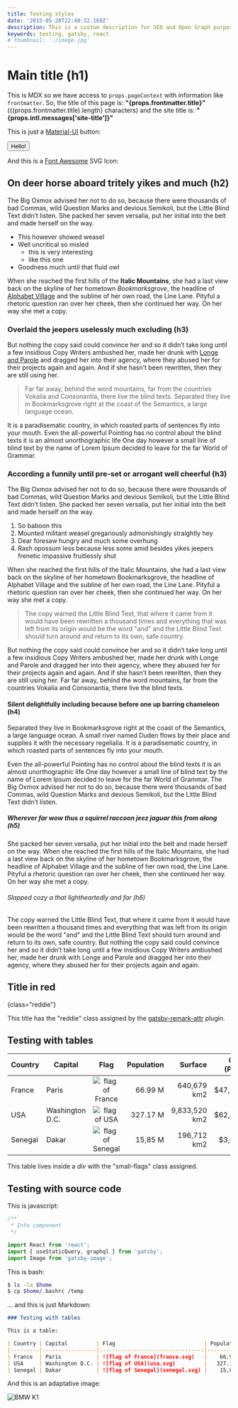 ```yaml
---
title: Testing styles
date: '2015-05-28T22:40:32.169Z'
description: This is a custom description for SEO and Open Graph purposes, rather than the default generated excerpt. Simply add a description field to the frontmatter.
keywords: testing, gatsby, react
# thumbnail: './image.jpg'
---
```


# Main title (h1)

This is MDX so we have access to `props.pageContext` with information like `frontmatter`. So, the title of this page is:
<strong> "{props.frontmatter.title}"</strong> (<span>{(props.frontmatter.title).length}</span> characters)
and the site title is: 
<strong> "{props.intl.messages['site-title']}"</strong>

This is just a [Material-UI](https://material-ui.com/) button:

<Button variant="contained" color="primary">
  Hello!
</Button>

And this is a [Font Awesome](https://fontawesome.com/icons?d=gallery) SVG Icon:
<FontAwIcon icon="fab|apple" color="grey" size="5x" spin />


## On deer horse aboard tritely yikes and much (h2)

The Big Oxmox advised her not to do so, because there were thousands of bad
Commas, wild Question Marks and devious Semikoli, but the Little Blind Text
didn’t listen. She packed her seven versalia, put her initial into the belt and
made herself on the way.

- This however showed weasel
- Well uncritical so misled
  - this is very interesting
  - like this one
- Goodness much until that fluid owl

When she reached the first hills of the **Italic Mountains**, she had a last
view back on the skyline of her hometown _Bookmarksgrove_, the headline of
[Alphabet Village](http://google.com) and the subline of her own road, the Line
Lane. Pityful a rhetoric question ran over her cheek, then she continued her
way. On her way she met a copy.

### Overlaid the jeepers uselessly much excluding (h3)

But nothing the copy said could convince her and so it didn’t take long until a
few insidious Copy Writers ambushed her, made her drunk with
[Longe and Parole](http://google.com) and dragged her into their agency, where
they abused her for their projects again and again. And if she hasn’t been
rewritten, then they are still using her.

> Far far away, behind the word mountains, far from the countries Vokalia and
> Consonantia, there live the blind texts. Separated they live in Bookmarksgrove
> right at the coast of the Semantics, a large language ocean.

It is a paradisematic country, in which roasted parts of sentences fly into your
mouth. Even the all-powerful Pointing has no control about the blind texts it is
an almost unorthographic life One day however a small line of blind text by the
name of Lorem Ipsum decided to leave for the far World of Grammar.

### According a funnily until pre-set or arrogant well cheerful (h3)

The Big Oxmox advised her not to do so, because there were thousands of bad
Commas, wild Question Marks and devious Semikoli, but the Little Blind Text
didn’t listen. She packed her seven versalia, put her initial into the belt and
made herself on the way.

1.  So baboon this
2.  Mounted militant weasel gregariously admonishingly straightly hey
3.  Dear foresaw hungry and much some overhung
4.  Rash opossum less because less some amid besides yikes jeepers frenetic
    impassive fruitlessly shut

When she reached the first hills of the Italic Mountains, she had a last view
back on the skyline of her hometown Bookmarksgrove, the headline of Alphabet
Village and the subline of her own road, the Line Lane. Pityful a rhetoric
question ran over her cheek, then she continued her way. On her way she met a
copy.

> The copy warned the Little Blind Text, that where it came from it would have
> been rewritten a thousand times and everything that was left from its origin
> would be the word "and" and the Little Blind Text should turn around and
> return to its own, safe country.

But nothing the copy said could convince her and so it didn’t take long until a
few insidious Copy Writers ambushed her, made her drunk with Longe and Parole
and dragged her into their agency, where they abused her for their projects
again and again. And if she hasn’t been rewritten, then they are still using
her. Far far away, behind the word mountains, far from the countries Vokalia and
Consonantia, there live the blind texts.

#### Silent delightfully including because before one up barring chameleon (h4)

Separated they live in Bookmarksgrove right at the coast of the Semantics, a
large language ocean. A small river named Duden flows by their place and
supplies it with the necessary regelialia. It is a paradisematic country, in
which roasted parts of sentences fly into your mouth.

Even the all-powerful Pointing has no control about the blind texts it is an
almost unorthographic life One day however a small line of blind text by the
name of Lorem Ipsum decided to leave for the far World of Grammar. The Big Oxmox
advised her not to do so, because there were thousands of bad Commas, wild
Question Marks and devious Semikoli, but the Little Blind Text didn’t listen.

##### Wherever far wow thus a squirrel raccoon jeez jaguar this from along (h5)

She packed her seven versalia, put her initial into the belt and made herself on
the way. When she reached the first hills of the Italic Mountains, she had a
last view back on the skyline of her hometown Bookmarksgrove, the headline of
Alphabet Village and the subline of her own road, the Line Lane. Pityful a
rhetoric question ran over her cheek, then she continued her way. On her way she
met a copy.

###### Slapped cozy a that lightheartedly and far (h6)

The copy warned the Little Blind Text, that where it came from it would have
been rewritten a thousand times and everything that was left from its origin
would be the word "and" and the Little Blind Text should turn around and return
to its own, safe country. But nothing the copy said could convince her and so it
didn’t take long until a few insidious Copy Writers ambushed her, made her drunk
with Longe and Parole and dragged her into their agency, where they abused her
for their projects again and again.

## Title in red
{class="reddie"}

This title has the "reddie" class assigned by the [gatsby-remark-attr](https://www.gatsbyjs.org/packages/gatsby-remark-attr/) plugin.

## Testing with tables

<div class="responsive-wrapper small-flags">

| Country | Capital         | Flag                            | Population |       Surface | GDP (PPP) |
|---------|-----------------|:-------------------------------:|-----------:|--------------:|----------:|
| France  | Paris           | ![flag of France](france.svg)   |    66.99 M |   640,679 km2 |   $47,223 |
| USA     | Washington D.C. | ![flag of USA](usa.svg)         |   327.17 M | 9,833,520 km2 |   $62,869 |
| Senegal | Dakar           | ![flag of Senegal](senegal.svg) |    15,85 M |   196,712 km2 |    $3,675 |

</div>

This table lives inside a _div_ with the "small-flags" class assigned.

## Testing with source code

This is javascript:

```javascript
/**
 * Info component
 */

import React from 'react';
import { useStaticQuery, graphql } from 'gatsby';
import Image from 'gatsby-image';

```

This is bash:

```bash
$ ls -la $home
$ cp $home/.bashrc /temp
```

... and this is just Markdown:

```Markdown
### Testing with tables

This is a table:

| Country | Capital         | Flag                            | Population |       Surface | GDP (PPP) |
|---------|-----------------|:-------------------------------:|-----------:|--------------:|----------:|
| France  | Paris           | ![flag of France](france.svg)   |    66.99 M |   640,679 km2 |   $47,223 |
| USA     | Washington D.C. | ![flag of USA](usa.svg)         |   327.17 M | 9,833,520 km2 |   $62,869 |
| Senegal | Dakar           | ![flag of Senegal](senegal.svg) |    15,85 M |   196,712 km2 |    $3,675 |

```

And this is an adaptative image:

![BMW K1](k1front.jpg)

